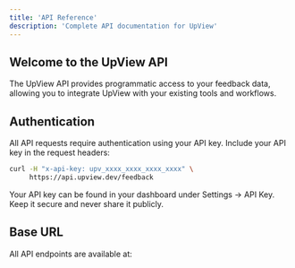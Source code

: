 ```yaml
---
title: 'API Reference'
description: 'Complete API documentation for UpView'
---
```


## Welcome to the UpView API

The UpView API provides programmatic access to your feedback data, allowing you to integrate UpView with your existing tools and workflows.

## Authentication

All API requests require authentication using your API key. Include your API key in the request headers:

```bash
curl -H "x-api-key: upv_xxxx_xxxx_xxxx_xxxx" \
     https://api.upview.dev/feedback
```

<Note>
  Your API key can be found in your dashboard under Settings → API Key. Keep it secure and never share it publicly.
</Note>

## Base URL

All API endpoints are available at:
